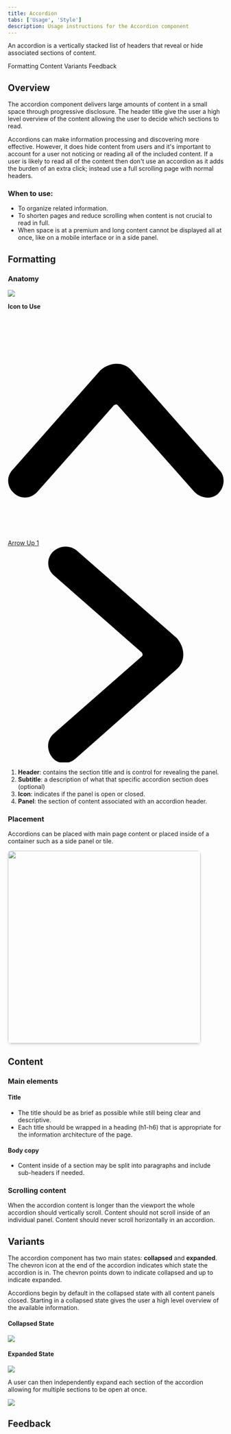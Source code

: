 ```yaml
---
title: Accordion
tabs: ['Usage', 'Style']
description: Usage instructions for the Accordion component
---
```



<PageDescription>

An accordion is a vertically stacked list of headers that reveal or hide
associated sections of content.

</PageDescription>

<AnchorLinks>

<AnchorLink>Formatting</AnchorLink>
<AnchorLink>Content</AnchorLink>
<AnchorLink>Variants</AnchorLink>
<AnchorLink>Feedback</AnchorLink>

</AnchorLinks>

## Overview

The accordion component delivers large amounts of content in a small space
through progressive disclosure. The header title give the user a high level
overview of the content allowing the user to decide which sections to read.

Accordions can make information processing and discovering more effective.
However, it does hide content from users and it's important to account for a
user not noticing or reading all of the included content. If a user is likely to
read all of the content then don't use an accordion as it adds the burden of an
extra click; instead use a full scrolling page with normal headers.

### When to use:

- To organize related information.
- To shorten pages and reduce scrolling when content is not crucial to read in
  full.
- When space is at a premium and long content cannot be displayed all at once,
  like on a mobile interface or in a side panel.

## Formatting

### Anatomy

<Row>
<Column colLg={8}>

<img src="https://res.cloudinary.com/dgcfg5cwe/image/upload/v1643157199/Accordion_Anatomy_-_Open_nzy6tc.svg" class="center"></img>

</Column>
<Column colLg={3}>
<Aside class="icon-aside">
  <p>
    <strong>
      <span class="icon-aside-title">Icon to Use</span>
      <br />
      <br/>
    </strong>
  </p>
  <span class="icon-code">
  <svg version="1.1" id="Layer_1" xmlns="http://www.w3.org/2000/svg" x="0px" y="0px" viewBox="0 0 12 12" style="fill: #000000">
    <g transform="matrix(0.5,0,0,0.5,0,0)"><style type="text/css"></style><path class="st0" d="M12.1,4.5c0.7,0,1.3,0.3,1.7,0.8l9.7,11c0.7,0.7,0.6,1.9-0.1,2.6s-1.9,0.6-2.6-0.1c0,0,0,0-0.1-0.1l-8.5-9.6
	C12.1,9,12,9,11.8,9.1l0,0l-8.5,9.6c-0.7,0.8-1.8,0.9-2.6,0.2s-0.9-1.8-0.2-2.6c0,0,0,0,0.1-0.1l9.7-11C10.8,4.8,11.4,4.5,12.1,4.5z
	"></path></g></svg>
  </span>
  <div class="icon-link">
    <a class="icon-link-src" href="https://app.streamlinehq.com/icons/streamline-bold/arrows-diagrams/arrows/arrow-up-1" target="_blank">
    <span class="icon-title">Arrow Up 1</span>
      <svg version="1.1" id="Layer_1" xmlns="http://www.w3.org/2000/svg" x="0px" y="0px" viewBox="0 0 12 12">
      <g transform="matrix(0.5,0,0,0.5,0,0)"><style type="text/css">
      </style><path class="st0" d="M19.5,12c0,0.7-0.3,1.3-0.8,1.7L7.5,23.6c-0.8,0.7-2,0.6-2.6-0.2c-0.6-0.8-0.6-1.9,0.2-2.6l9.8-8.6
    c0.1-0.1,0.1-0.2,0-0.4c0,0,0,0,0,0L5.1,3.2C4.3,2.5,4.3,1.3,5,0.6c0.7-0.7,1.8-0.8,2.6-0.2l11.2,9.8C19.2,10.7,19.5,11.3,19.5,12z"></path></g></svg>
    </a>
  </div>
</Aside>
</Column>
</Row>

1. **Header**: contains the section title and is control for revealing the
   panel.
2. **Subtitle**: a description of what that specific accordion section does (optional)
3. **Icon**: indicates if the panel is open or closed.
3. **Panel**: the section of content associated with an accordion header.

### Placement

Accordions can be placed with main page content or placed inside of a container
such as a side panel or tile.

<Row>
<Column colLg={8} colMd={8} colSm={4}>

<img src="https://res.cloudinary.com/dgcfg5cwe/image/upload/v1645764785/1_quzksv.png" style="width: 450px; border-radius: 8px; box-shadow: 0 4px 6px -1px rgb(0 0 0 / 10%), 0 2px 4px -2px rgb(0 0 0 / 10%);"></img>

</Column>
</Row>

## Content

### Main elements

#### Title

- The title should be as brief as possible while still being clear and
  descriptive.
- Each title should be wrapped in a heading (h1-h6) that is appropriate for the information architecture of the page.

#### Body copy

- Content inside of a section may be split into paragraphs and include
  sub-headers if needed.

### Scrolling content

When the accordion content is longer than the viewport the whole accordion
should vertically scroll. Content should not scroll inside of an individual
panel. Content should never scroll horizontally in an accordion.

## Variants

The accordion component has two main states: **collapsed** and **expanded**. The
chevron icon at the end of the accordion indicates which state the accordion is
in. The chevron points down to indicate collapsed and up to indicate expanded.

Accordions begin by default in the collapsed state with all content panels
closed. Starting in a collapsed state gives the user a high level overview of
the available information.

#### Collapsed State

<Row>
<Column colLg={8}>

<img src="https://res.cloudinary.com/dgcfg5cwe/image/upload/v1643158257/Accordion_Collapsed_j7wgue.svg"></img>

</Column>
</Row>

#### Expanded State

<Row>
<Column colLg={8}>

<img src="https://res.cloudinary.com/dgcfg5cwe/image/upload/v1643158257/Accordion_Open_otxn0n.svg"></img>

</Column>
</Row>

A user can then independently expand each section of the accordion allowing for
multiple sections to be open at once.

<Row>
<Column colLg={8}>

<img src="https://res.cloudinary.com/dgcfg5cwe/image/upload/v1643603152/accordion-expanded_y5s2to.svg"></img>

</Column>
</Row>

## Feedback

<FeedbackOverview />